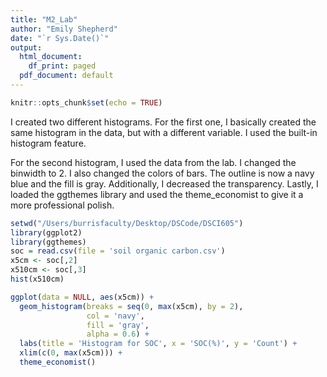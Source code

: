 ```yaml
---
title: "M2_Lab"
author: "Emily Shepherd"
date: "`r Sys.Date()`"
output:
  html_document:
    df_print: paged
  pdf_document: default
---
```


```r
knitr::opts_chunk$set(echo = TRUE)
```

I created two different histograms. For the first one, I basically created the same histogram in the data, but with a different variable. I used the built-in histogram feature.

For the second histogram, I used the data from the lab. I changed the binwidth to 2. I also changed the colors of bars. The outline is now a navy blue and the fill is gray. Additionally, I decreased the transparency. Lastly, I loaded the ggthemes library and used the theme_economist to give it a more professional polish.

```r
setwd("/Users/burrisfaculty/Desktop/DSCode/DSCI605")
library(ggplot2)
library(ggthemes)
soc = read.csv(file = 'soil organic carbon.csv')
x5cm <- soc[,2]
x510cm <- soc[,3]
hist(x510cm)

ggplot(data = NULL, aes(x5cm)) + 
  geom_histogram(breaks = seq(0, max(x5cm), by = 2),
                 col = 'navy',
                 fill = 'gray',
                 alpha = 0.6) + 
  labs(title = 'Histogram for SOC', x = 'SOC(%)', y = 'Count') +
  xlim(c(0, max(x5cm))) + 
  theme_economist()
```
